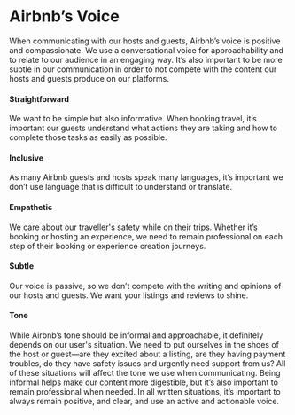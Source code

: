 
<Meta title="About/voice"/>

# Airbnb’s Voice
When communicating with our hosts and guests, Airbnb’s voice is positive and compassionate. We use a conversational voice for approachability and to relate to our audience in an engaging way. It’s also important to be more subtle in our communication in order to not compete with the content our hosts and guests produce on our platforms.

#### Straightforward
We want to be simple but also informative. When booking travel, it’s important our guests understand what actions they are taking and how to complete those tasks as easily as possible.

#### Inclusive
As many Airbnb guests and hosts speak many languages, it’s important we don’t use language that is difficult to understand or translate.

#### Empathetic
We care about our traveller's safety while on their trips. Whether it’s booking or hosting an experience, we need to remain professional on each step of their booking or experience creation journeys.

#### Subtle
Our voice is passive, so we don’t compete with the writing and opinions of our hosts and guests. We want your listings and reviews to shine. 

#### Tone
While Airbnb’s tone should be informal and approachable, it definitely depends on our user's situation. We need to put ourselves in the shoes of the host or guest—are they excited about a listing, are they having payment troubles, do they have safety issues and urgently need support from us? All of these situations will affect the tone we use when communicating. Being informal helps make our content more digestible, but it’s also important to remain professional when needed. In all written situations, it’s important to always remain positive, and clear, and use an active and actionable voice.
